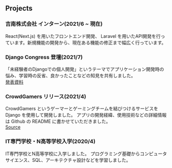 ## Projects

### 吉南株式会社 インターン(2021/6 ~ 現在)

React(Next.js) を用いたフロントエンド開発、
Laravel を用いたAPI開発を行っています。新規機能の開発から、現在ある機能の修正まで幅広く行っています。


### Django Congress 登壇(2021/7)

「未経験者のDjangoでの個人開発」というテーマでアプリケーション開発時の悩み、学習時の反省、良かったことなどの知見を共有しました。  
[発表資料]( https://speakerdeck.com/haruu_iq/wei-jing-yan-zhe-falsedjangodefalsege-ren-kai-fa)


### CrowdGamers リリース(2021/4)

CrowdGamers というゲーマーとゲーミングチームを結びつけるサービスを Django を使用して開発しました。
アプリの開発経緯、使用技術などの詳細情報は Github の README に書かせていただきました。  
[Source](https://github.com/haruu8/CrowdGamers)



### IT専門学校・N高等学校入学(2020/4)

IT専門学校とN高等学校に入学しました。
プログラミング基礎からコンピュータサイエンス、SQL、アーキテクチャ設計などを学習しました。